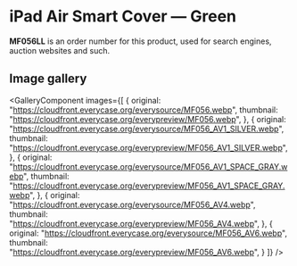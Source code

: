 
# iPad Air Smart Cover — Green

<Callout type='info' emoji='👉🏻'>**MF056LL** is an order number for this product, used for search engines, auction websites and such.</Callout>

## Image gallery

<GalleryComponent
    images={[
      {
        original: "https://cloudfront.everycase.org/everysource/MF056.webp",
        thumbnail: "https://cloudfront.everycase.org/everypreview/MF056.webp",
      },
      {
        original: "https://cloudfront.everycase.org/everysource/MF056_AV1_SILVER.webp",
        thumbnail: "https://cloudfront.everycase.org/everypreview/MF056_AV1_SILVER.webp",
      },
      {
        original: "https://cloudfront.everycase.org/everysource/MF056_AV1_SPACE_GRAY.webp",
        thumbnail: "https://cloudfront.everycase.org/everypreview/MF056_AV1_SPACE_GRAY.webp",
      },
      {
        original: "https://cloudfront.everycase.org/everysource/MF056_AV4.webp",
        thumbnail: "https://cloudfront.everycase.org/everypreview/MF056_AV4.webp",
      },
      {
        original: "https://cloudfront.everycase.org/everysource/MF056_AV6.webp",
        thumbnail: "https://cloudfront.everycase.org/everypreview/MF056_AV6.webp",
      }
    ]}
  />

